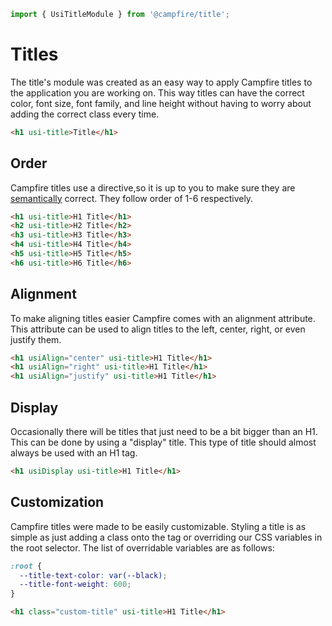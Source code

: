 ```ts
import { UsiTitleModule } from '@campfire/title';
```

# Titles
The title's module was created as an easy way to apply Campfire titles to the application you are working on. This way
titles can have the correct color, font size, font family, and line height without having to worry about adding the
correct class every time.

```html
<h1 usi-title>Title</h1>
```
## Order
Campfire titles use a directive,so it is up to you to make sure they are
[semantically](https://developer.mozilla.org/en-US/docs/Web/HTML/Element/Heading_Elements) correct. They follow order
of 1-6 respectively.

```html
<h1 usi-title>H1 Title</h1>
<h2 usi-title>H2 Title</h2>
<h3 usi-title>H3 Title</h3>
<h4 usi-title>H4 Title</h4>
<h5 usi-title>H5 Title</h5>
<h6 usi-title>H6 Title</h6>
```

## Alignment
To make aligning titles easier Campfire comes with an alignment attribute. This attribute can be used to align titles
to the left, center, right, or even justify them.

```html
<h1 usiAlign="center" usi-title>H1 Title</h1>
<h1 usiAlign="right" usi-title>H1 Title</h1>
<h1 usiAlign="justify" usi-title>H1 Title</h1>
```

## Display
Occasionally there will be titles that just need to be a bit bigger than an H1. This can be done by using a "display"
title. This type of title should almost always be used with an H1 tag.

```html
<h1 usiDisplay usi-title>H1 Title</h1>
```

## Customization
Campfire titles were made to be easily customizable. Styling a title is as simple as just adding a class onto the tag or
overriding our CSS variables in the root selector. The list of overridable variables are as follows:

```css
:root {
  --title-text-color: var(--black);
  --title-font-weight: 600;
}
```

```html
<h1 class="custom-title" usi-title>H1 Title</h1>
```
